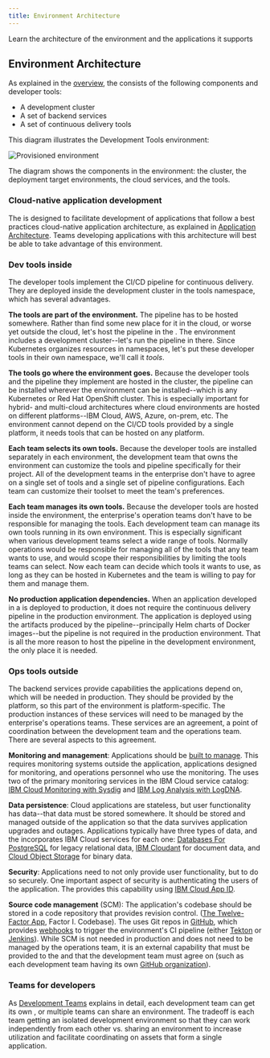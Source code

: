 ```yaml
---
title: Environment Architecture
---
```



<PageDescription>

Learn the architecture of the environment and the applications it supports

</PageDescription>

## Environment Architecture

As explained in the [overview](/overview), the <Globals name="env" /> consists of the following components and developer tools:
- A development cluster
- A set of backend services
- A set of continuous delivery tools

This diagram illustrates the Development Tools environment:

![Provisioned environment](../../images/catalyst-provisioned-environment.png)

The diagram shows the components in the environment: the cluster, the deployment target environments, the cloud services, and the tools.

### Cloud-native application development

The <Globals name="env" /> is designed to facilitate development of applications that follow a best practices cloud-native application architecture, as explained in [Application Architecture](/arch/application). Teams developing applications with this architecture will best be able to take advantage of this environment.

### Dev tools inside

The developer tools implement the CI/CD pipeline for continuous delivery. They are deployed inside the development cluster in the tools namespace, which has several advantages.

**The tools are part of the environment.** The pipeline has to be hosted somewhere. Rather than find some new place for it in the cloud, or worse yet outside the cloud, let's host the pipeline in the <Globals name="env" />. The environment includes a development cluster--let's run the pipeline in there. Since Kubernetes organizes resources in namespaces, let's put these developer tools in their own namespace, we'll call it *tools*.

**The tools go where the environment goes.** Because the developer tools and the pipeline they implement are hosted in the cluster, the pipeline can be installed wherever the environment can be installed--which is any Kubernetes or Red Hat OpenShift cluster. This is especially important for hybrid- and multi-cloud architectures where cloud environments are hosted on different platforms--IBM Cloud, AWS, Azure, on-prem, etc. The environment cannot depend on the CI/CD tools provided by a single platform, it needs tools that can be hosted on any platform.

**Each team selects its own tools.** Because the developer tools are installed separately in each environment, the development team that owns the environment can customize the tools and pipeline specifically for their project. All of the development teams in the enterprise don't have to agree on a single set of tools and a single set of pipeline configurations. Each team can customize their toolset to meet the team's preferences.

**Each team manages its own tools.** Because the developer tools are hosted inside the environment, the enterprise's operation teams don't have to be responsible for managing the tools. Each development team can manage its own tools running in its own environment. This is especially significant when various development teams select a wide range of tools. Normally operations would be responsible for managing all of the tools that any team wants to use, and would scope their responsibilities by limiting the tools teams can select. Now each team can decide which tools it wants to use, as long as they can be hosted in Kubernetes and the team is willing to pay for them and manage them.

**No production application dependencies.** When an application developed in a <Globals name="env" /> is deployed to production, it does not require the continuous delivery pipeline in the production environment. The application is deployed using the artifacts produced by the pipeline--principally Helm charts of Docker images--but the pipeline is not required in the production environment. That is all the more reason to host the pipeline in the development environment, the only place it is needed.

### Ops tools outside

The backend services provide capabilities the applications depend on, which will be needed in production. They should be provided by the platform, so this part of the environment is platform-specific. The production instances of these services will need to be managed by the enterprise's operations teams. These services are an agreement, a point of coordination between the development team and the operations team. There are several aspects to this agreement.

**Monitoring and management**: Applications should be [built to manage](/arch/manageable). This requires monitoring systems outside the application, applications designed for monitoring, and operations personnel who use the monitoring. The <Globals name="env" /> uses two of the primary monitoring services in the IBM Cloud service catalog: [IBM Cloud Monitoring with Sysdig](https://cloud.ibm.com/docs/services/Monitoring-with-Sysdig) and [IBM Log Analysis with LogDNA](https://cloud.ibm.com/docs/services/Log-Analysis-with-LogDNA).

**Data persistence**: Cloud applications are stateless, but user functionality has data--that data must be stored somewhere. It should be stored and managed outside of the application so that the data survives application upgrades and outages. Applications typically have three types of data, and the <Globals name="env" /> incorporates IBM Cloud services for each one: [Databases For PostgreSQL](https://cloud.ibm.com/docs/services/databases-for-postgresql) for legacy relational data, [IBM Cloudant](https://cloud.ibm.com/docs/services/Cloudant) for document data, and [Cloud Object Storage](https://cloud.ibm.com/docs/services/cloud-object-storage) for binary data.

**Security**: Applications need to not only provide user functionality, but to do so securely. One important aspect of security is authenticating the users of the application. The <Globals name="env" /> provides this capability using [IBM Cloud App ID](https://cloud.ibm.com/docs/services/appid).

**Source code management** (SCM): The application's codebase should be stored in a code repository that provides revision control. ([The Twelve-Factor App](https://12factor.net/), Factor I. Codebase). The <Globals name="env" /> uses Git repos in [GitHub](https://github.com/), which provides [webhooks](https://developer.github.com/webhooks/) to trigger the environment's CI pipeline (either [Tekton](/tools/tekton/) or [Jenkins](/tools/jenkins)). While SCM is not needed in production and does not need to be managed by the operations team, it is an external capability that must be provided to the <Globals name="env" /> and that the development team must agree on (such as each development team having its own [GitHub organization](https://help.github.com/en/github/setting-up-and-managing-organizations-and-teams/about-organizations)).

### Teams for developers

As [Development Teams](/arch/teams) explains in detail, each development team can get its own <Globals name="env" />, or multiple teams can share an environment. The tradeoff is each team getting an isolated development environment so that they can work independently from each other vs. sharing an environment to increase utilization and facilitate coordinating on assets that form a single application.

